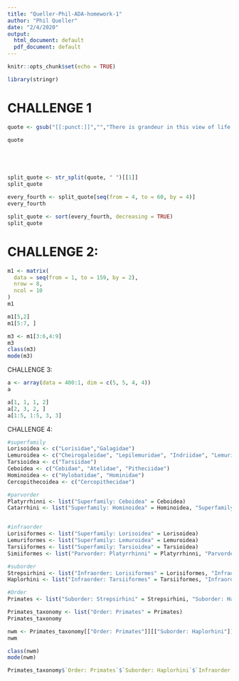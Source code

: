 ```yaml
---
title: "Queller-Phil-ADA-homework-1"
author: "Phil Queller"
date: "2/4/2020"
output:
  html_document: default
  pdf_document: default
---
```


```r
knitr::opts_chunk$set(echo = TRUE)
```


```r
library(stringr)
```

# CHALLENGE 1

```r

quote <- gsub("[[:punct:]]","","There is grandeur in this view of life, with its several powers, having been originally breathed by the Creator into a few forms or into one; and that, whilst this planet has gone circling on according to the fixed law of gravity, from so simple a beginning endless forms most beautiful and most wonderful have been, and are being evolved")

quote





split_quote <- str_split(quote, " ")[[1]]
split_quote

every_fourth <- split_quote[seq(from = 4, to = 60, by = 4)]
every_fourth

split_quote <- sort(every_fourth, decreasing = TRUE)
split_quote


```
# CHALLENGE 2:

```r

m1 <- matrix(
  data = seq(from = 1, to = 159, by = 2),
  nrow = 8,
  ncol = 10
)
m1

m1[5,2]
m1[5:7, ]

m3 <- m1[3:6,4:9]
m3
class(m3)
mode(m3)


```

CHALLENGE 3:

```r
a <- array(data = 400:1, dim = c(5, 5, 4, 4))
a

a[1, 1, 1, 2]
a[2, 3, 2, ]
a[1:5, 1:5, 3, 3]

```

CHALLENGE 4:
```r
#superfamily
Lorisoidea <- c("Lorisidae","Galagidae")
Lemuroidea <- c("Cheirogaleidae", "Lepilemuridae", "Indriidae", "Lemuridae", "Daubentoniidae")
Tarsioidea <- c("Tarsiidae")
Ceboidea <- c("Cebidae", "Atelidae", "Pitheciidae")
Hominoidea <- c("Hylobatidae", "Hominidae")
Cercopithecoidea <- c("Cercopithecidae")

#parvorder
Platyrrhinni <- list("Superfamily: Ceboidea" = Ceboidea)
Catarrhini <- list("Superfamily: Hominoidea" = Hominoidea, "Superfamily: Cercopithecoidea" = Cercopithecoidea)


#infraorder
Lorisiformes <- list("Superfamily: Lorisoidea" = Lorisoidea)
Lemuriformes <- list("Superfamily: Lemuroidea" = Lemuroidea)
Tarsiiformes <- list("Superfamily: Tarsioidea" = Tarsioidea)
Simiiformes <- list("Parvorder: Platyrrhinni" = Platyrrhinni, "Parvorder: Catarrhini" = Catarrhini)

#suborder
Strepsirhini <- list("Infraorder: Lorisiformes" = Lorisiformes, "Infraorder: Lemuriformes" = Lemuriformes)
Haplorhini <- list("Infraorder: Tarsiiformes" = Tarsiiformes, "Infraorder: Simiiformes" = Simiiformes)

#Order
Primates <- list("Suborder: Strepsirhini" = Strepsirhini, "Suborder: Haplorhini" = Haplorhini)

Primates_taxonomy <- list("Order: Primates" = Primates)
Primates_taxonomy

nwm <- Primates_taxonomy[["Order: Primates"]][["Suborder: Haplorhini"]][["Infraorder: Simiiformes"]][["Parvorder: Platyrrhinni"]][["Superfamily: Ceboidea"]]
nwm

class(nwm)
mode(nwm)

Primates_taxonomy$`Order: Primates`$`Suborder: Haplorhini`$`Infraorder: Tarsiiformes`$`Superfamily: Tarsioidea`

```

